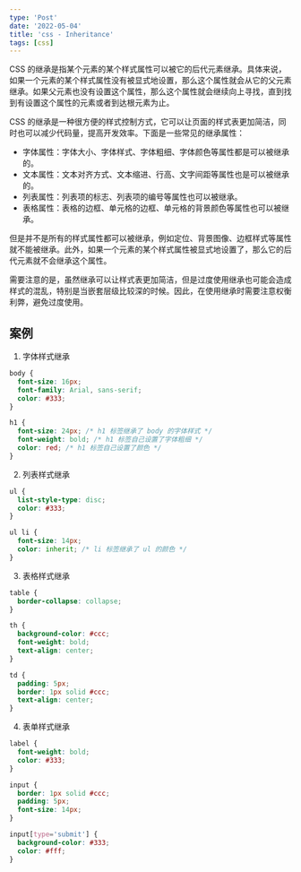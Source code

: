 ```yaml
---
type: 'Post'
date: '2022-05-04'
title: 'css - Inheritance'
tags: [css]
---
```


CSS 的继承是指某个元素的某个样式属性可以被它的后代元素继承。具体来说，如果一个元素的某个样式属性没有被显式地设置，那么这个属性就会从它的父元素继承。如果父元素也没有设置这个属性，那么这个属性就会继续向上寻找，直到找到有设置这个属性的元素或者到达根元素为止。

CSS 的继承是一种很方便的样式控制方式，它可以让页面的样式表更加简洁，同时也可以减少代码量，提高开发效率。下面是一些常见的继承属性：

- 字体属性：字体大小、字体样式、字体粗细、字体颜色等属性都是可以被继承的。
- 文本属性：文本对齐方式、文本缩进、行高、文字间距等属性也是可以被继承的。
- 列表属性：列表项的标志、列表项的编号等属性也可以被继承。
- 表格属性：表格的边框、单元格的边框、单元格的背景颜色等属性也可以被继承。

但是并不是所有的样式属性都可以被继承，例如定位、背景图像、边框样式等属性就不能被继承。此外，如果一个元素的某个样式属性被显式地设置了，那么它的后代元素就不会继承这个属性。

需要注意的是，虽然继承可以让样式表更加简洁，但是过度使用继承也可能会造成样式的混乱，特别是当嵌套层级比较深的时候。因此，在使用继承时需要注意权衡利弊，避免过度使用。

## 案例

1. 字体样式继承

```css
body {
  font-size: 16px;
  font-family: Arial, sans-serif;
  color: #333;
}

h1 {
  font-size: 24px; /* h1 标签继承了 body 的字体样式 */
  font-weight: bold; /* h1 标签自己设置了字体粗细 */
  color: red; /* h1 标签自己设置了颜色 */
}
```

2. 列表样式继承

```css
ul {
  list-style-type: disc;
  color: #333;
}

ul li {
  font-size: 14px;
  color: inherit; /* li 标签继承了 ul 的颜色 */
}
```

3. 表格样式继承

```css
table {
  border-collapse: collapse;
}

th {
  background-color: #ccc;
  font-weight: bold;
  text-align: center;
}

td {
  padding: 5px;
  border: 1px solid #ccc;
  text-align: center;
}
```

4. 表单样式继承

```css
label {
  font-weight: bold;
  color: #333;
}

input {
  border: 1px solid #ccc;
  padding: 5px;
  font-size: 14px;
}

input[type='submit'] {
  background-color: #333;
  color: #fff;
}
```
